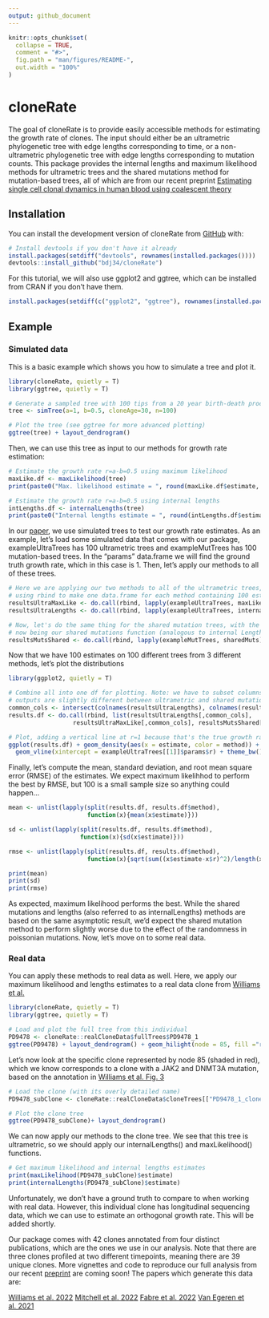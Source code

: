 ```yaml
---
output: github_document
---
```


<!-- README.md is generated from README.Rmd. Please edit that file -->

```r
knitr::opts_chunk$set(
  collapse = TRUE,
  comment = "#>",
  fig.path = "man/figures/README-",
  out.width = "100%"
)
```

# cloneRate

<!-- badges: start -->

<!-- badges: end -->

The goal of cloneRate is to provide easily accessible methods for
estimating the growth rate of clones. The input should either be an
ultrametric phylogenetic tree with edge lengths corresponding to time,
or a non-ultrametric phylogenetic tree with edge lengths corresponding
to mutation counts. This package provides the internal lengths and
maximum likelihood methods for ultrametric trees and the shared
mutations method for mutation-based trees, all of which are from our
recent preprint [Estimating single cell clonal dynamics in human blood
using coalescent theory](https://www.biorxiv.org)

## Installation

You can install the development version of cloneRate from
[GitHub](https://github.com/) with:

``` r
# Install devtools if you don't have it already
install.packages(setdiff("devtools", rownames(installed.packages()))) 
devtools::install_github("bdj34/cloneRate")
```

For this tutorial, we will also use ggplot2 and ggtree, which can be
installed from CRAN if you don't have them.

``` r
install.packages(setdiff(c("ggplot2", "ggtree"), rownames(installed.packages())))
```

## Example

### Simulated data

This is a basic example which shows you how to simulate a tree and plot it.

```r
library(cloneRate, quietly = T)
library(ggtree, quietly = T)

# Generate a sampled tree with 100 tips from a 20 year birth-death process with birth rate a=1 and death rate b=0.5
tree <- simTree(a=1, b=0.5, cloneAge=30, n=100)

# Plot the tree (see ggtree for more advanced plotting)
ggtree(tree) + layout_dendrogram()
```

Then, we can use this tree as input to our methods for growth rate estimation:

```r
# Estimate the growth rate r=a-b=0.5 using maximum likelihood
maxLike.df <- maxLikelihood(tree)
print(paste0("Max. likelihood estimate = ", round(maxLike.df$estimate, 3)))

# Estimate the growth rate r=a-b=0.5 using internal lengths
intLengths.df <- internalLengths(tree)
print(paste0("Internal lengths estimate = ", round(intLengths.df$estimate, 3)))
```

In our [paper](https://www.biorxiv.org), we use simulated trees to test
our growth rate estimates. As an example, let's load some simulated data
that comes with our package, exampleUltraTrees has 100 ultrametric trees
and exampleMutTrees has 100 mutation-based trees. In the "params"
data.frame we will find the ground truth growth rate, which in this case
is 1. Then, let's apply our methods to all of these trees.

```r

# Here we are applying our two methods to all of the ultrametric trees, and then
# using rbind to make one data.frame for each method containing 100 estimates
resultsUltraMaxLike <- do.call(rbind, lapply(exampleUltraTrees, maxLikelihood))
resultsUltraLengths <- do.call(rbind, lapply(exampleUltraTrees, internalLengths))

# Now, let's do the same thing for the shared mutation trees, with the method 
# now being our shared mutations function (analogous to internal Lengths, but with mutations)
resultsMutsShared <- do.call(rbind, lapply(exampleMutTrees, sharedMuts))

```

Now that we have 100 estimates on 100 different trees from 3 different
methods, let's plot the distributions

```r
library(ggplot2, quietly = T)

# Combine all into one df for plotting. Note: we have to subset columns because 
# outputs are slightly different between ultrametric and shared mutation trees
common_cols <- intersect(colnames(resultsUltraLengths), colnames(resultsMutsShared))
results.df <- do.call(rbind, list(resultsUltraLengths[,common_cols], 
                  resultsUltraMaxLike[,common_cols], resultsMutsShared[,common_cols]))

# Plot, adding a vertical line at r=1 because that's the true growth rate
ggplot(results.df) + geom_density(aes(x = estimate, color = method)) +
  geom_vline(xintercept = exampleUltraTrees[[1]]$params$r) + theme_bw()

```

Finally, let's compute the mean, standard deviation, and root mean
square error (RMSE) of the estimates. We expect maximum likelihhod to
perform the best by RMSE, but 100 is a small sample size so anything
could happen...

```r

mean <- unlist(lapply(split(results.df, results.df$method), 
                      function(x){mean(x$estimate)}))

sd <- unlist(lapply(split(results.df, results.df$method), 
                    function(x){sd(x$estimate)}))

rmse <- unlist(lapply(split(results.df, results.df$method), 
                      function(x){sqrt(sum((x$estimate-x$r)^2)/length(x$estimate))}))

print(mean)
print(sd)
print(rmse)

```

As expected, maximum likelihood performs the best. While the shared
mutations and lengths (also referred to as internalLengths) methods are based on the
same asymptotic result, we'd expect the shared mutation method to
perform slightly worse due to the effect of the randomness in poissonian
mutations. Now, let's move on to some real data.

### Real data

You can apply these methods to real data as well. Here, we apply our
maximum likelihood and lengths estimates to a real data clone from
[Williams et al.](https://pubmed.ncbi.nlm.nih.gov/35058638/)

```r
library(cloneRate, quietly = T)
library(ggtree, quietly = T)

# Load and plot the full tree from this individual
PD9478 <- cloneRate::realCloneData$fullTrees$PD9478_1
ggtree(PD9478) + layout_dendrogram() + geom_hilight(node = 85, fill ="red", alpha = .1)
```

Let's now look at the specific clone represented by node 85 (shaded in red), which we know corresponds to a clone with a JAK2 and DNMT3A mutation, based on the annotation in [Williams et al. Fig. 3](https://www.nature.com/articles/s41586-021-04312-6/figures/3)

```r
# Load the clone (with its overly detailed name)
PD9478_subClone <- cloneRate::realCloneData$cloneTrees[["PD9478_1_clone1_JAK2:p.F537_K539delinsL_AND_DNMT3A:p.Y908*_age68.75_williams"]]

# Plot the clone tree
ggtree(PD9478_subClone)+ layout_dendrogram()
```

We can now apply our methods to the clone tree. We see that this tree is ultrametric, so we should apply our internalLengths() and maxLikelihood() functions.

```r
# Get maximum likelihood and internal lengths estimates
print(maxLikelihood(PD9478_subClone)$estimate)
print(internalLengths(PD9478_subClone)$estimate)
```

Unfortunately, we don't have a ground truth to compare to when working with real data. However, this individual clone has longitudinal sequencing data, which we can use to estimate an orthogonal growth rate. This will be added shortly.

Our package comes with 42 clones annotated from four distinct publications, which are the ones we use in our analysis. Note that there are three clones profiled at two different timepoints, meaning there are 39 unique clones. More vignettes and code to reproduce our full analysis from our recent [preprint](biorxiv.org) are coming soon! The papers which generate this data are:

[Williams et al. 2022](https://pubmed.ncbi.nlm.nih.gov/35058638/)
[Mitchell et al. 2022](https://pubmed.ncbi.nlm.nih.gov/35650442/) [Fabre
et al. 2022](https://pubmed.ncbi.nlm.nih.gov/35650444/) [Van Egeren et
al. 2021](https://pubmed.ncbi.nlm.nih.gov/33621486/)
